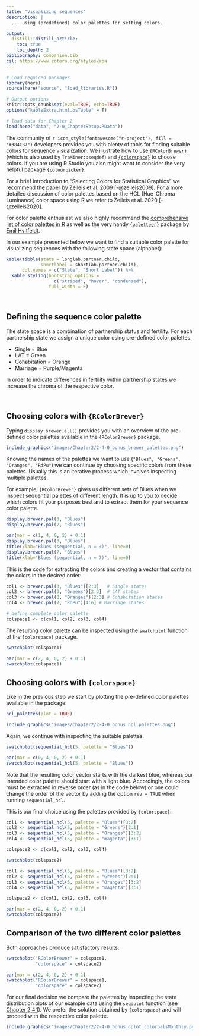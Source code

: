 ```yaml
---
title: "Visualizing sequences"
description: |
  ... using (predefined) color palettes for setting colors.

output:
  distill::distill_article:
    toc: true
    toc_depth: 2
bibliography: Companion.bib
csl: https://www.zotero.org/styles/apa    
---
```


```r
# Load required packages
library(here)
source(here("source", "load_libraries.R"))

# Output options
knitr::opts_chunk$set(eval=TRUE, echo=TRUE)
options("kableExtra.html.bsTable" = T)

# load data for Chapter 2
load(here("data", "2-0_ChapterSetup.RData"))
```

The community of `r icon_style(fontawesome("r-project"), fill = "#384CB7")` developers provides you with plenty of tools for finding suitable colors for sequence visualization. We illustrate how to use [`{RColorBrewer}`](https://cran.r-project.org/web/packages/RColorBrewer/RColorBrewer.pdf){target="_blank"} (which is also used by `TraMiner::seqdef`) and [`{colorspace}`](http://colorspace.r-forge.r-project.org/index.html){target="_blank"} to choose colors. If you are using R Studio you also might want to consider the very helpful package [`{colourpicker}`](https://github.com/daattali/colourpicker){target="_blank"}.

For a brief introduction to "Selecting Colors for Statistical Graphics" we recommend the paper by Zeileis et al. 2009 [-@zeileis2009]. For a more detailed discussion of color palettes based on the HCL (Hue-Chroma-Luminance) color space using R we refer to Zeileis et al. 2020 [-@zeileis2020]. 

For color palette enthusiast we also highly recommend the [comprehensive list of color palettes in R](https://github.com/EmilHvitfeldt/r-color-palettes){target="_blank"} as well as the very handy [`{paletteer}`](https://emilhvitfeldt.github.io/paletteer/) package by [Emil Hvitfeldt](https://www.emilhvitfeldt.com/){target="_blank"}.


In our example presented below we want to find a suitable color palette for visualizing sequences with the following state space (alphabet):


```r
kable(tibble(state = longlab.partner.child, 
             shortlabel = shortlab.partner.child), 
      col.names = c("State", "Short Label")) %>%
  kable_styling(bootstrap_options = 
                  c("striped", "hover", "condensed"),
                full_width = F)
```


\  

## Defining the sequence color palette

The state space is a combination of partnership status and fertility. For each partnership state we assign a unique color using pre-defined color palettes.

- Single = Blue
- LAT = Green
- Cohabitation = Orange
- Marriage = Purple/Magenta

In order to indicate differences in fertility within partnership states we increase the chroma of the respective color.  

\  

## Choosing colors with `{RColorBrewer}`

Typing `display.brewer.all()` provides you with an overview of the pre-defined color palettes available in the `{RColorBrewer}` package.

```r
include_graphics("images/Chapter2/2-4-0_bonus_brewer_palettes.png")
```

Knowing the names of the palettes we want to use (`"Blues", "Greens", "Oranges", "RdPu"`) we can continue by choosing specific colors from these palettes. Usually this is an iterative process which involves inspecting multiple palettes.

For example, `{RColorBrewer}` gives us different sets of Blues when we inspect sequential palettes of different length. It is up to you to decide which colors fit your purposes best and to extract them for your sequence color palette.

```r
display.brewer.pal(3, "Blues")
display.brewer.pal(7, "Blues")
```

```r
par(mar = c(1, 4, 0, 2) + 0.1)
display.brewer.pal(3, "Blues")
title(xlab="Blues (sequential, n = 3)", line=0)
display.brewer.pal(7, "Blues")
title(xlab="Blues (sequential, n = 7)", line=0)
```

This is the code for extracting the colors and creating a vector that contains the colors in the desired order: 

```r
col1 <- brewer.pal(3, "Blues")[2:3]   # Single states
col2 <- brewer.pal(3, "Greens")[2:3]  # LAT states
col3 <- brewer.pal(3, "Oranges")[2:3] # Cohabitation states
col4 <- brewer.pal(7, "RdPu")[4:6] # Marriage states

# define complete color palette
colspace1 <- c(col1, col2, col3, col4)
```


The resulting color palette can be inspected using the `swatchplot` function of the `{colorspace}` package. 

```r
swatchplot(colspace1)
```

```r
par(mar = c(2, 4, 0, 2) + 0.1)
swatchplot(colspace1)
```

## Choosing colors with `{colorspace}`

Like in the previous step we start by plotting the pre-defined color palettes available in the package:

```r
hcl_palettes(plot = TRUE)
```

```r
include_graphics("images/Chapter2/2-4-0_bonus_hcl_palettes.png")
```

Again, we continue with inspecting the suitable palettes.

```r
swatchplot(sequential_hcl(5, palette = "Blues"))
```

```r
par(mar = c(0, 4, 0, 2) + 0.1)
swatchplot(sequential_hcl(5, palette = "Blues"))
```

Note that the resulting color vector starts with the darkest blue, whereas our intended color palette should start with a light blue. Accordingly, the colors must be extracted in reverse order (as in the code below) or one could change the order of the vector by adding the option `rev = TRUE` when running `sequential_hcl`.

This is our final choice using the palettes provided by `{colorspace}`: 

```r
col1 <- sequential_hcl(5, palette = "Blues")[3:2]
col2 <- sequential_hcl(5, palette = "Greens")[2:1]
col3 <- sequential_hcl(5, palette = "Oranges")[3:2]
col4 <- sequential_hcl(5, palette = "magenta")[3:1]

colspace2 <- c(col1, col2, col3, col4)

swatchplot(colspace2)
```

```r
col1 <- sequential_hcl(5, palette = "Blues")[3:2]
col2 <- sequential_hcl(5, palette = "Greens")[2:1]
col3 <- sequential_hcl(5, palette = "Oranges")[3:2]
col4 <- sequential_hcl(5, palette = "magenta")[3:1]

colspace2 <- c(col1, col2, col3, col4)

par(mar = c(2, 4, 0, 2) + 0.1)
swatchplot(colspace2)
```

## Comparison of the two different color palettes

Both approaches produce satisfactory results: 

```r
swatchplot("RColorBrewer" = colspace1,
           "colorspace" = colspace2)
```

```r
par(mar = c(2, 4, 0, 2) + 0.1)
swatchplot("RColorBrewer" = colspace1,
           "colorspace" = colspace2)
```

For our final decision we compare the palettes by inspecting the state distribution plots of our example data using the `seqdplot` function (see [Chapter 2.4.1](rChapter2-4-1.html)). We prefer the solution obtained by `{colorspace}` and will proceed with the respective color palette.


```r
include_graphics("images/Chapter2/2-4-0_bonus_dplot_colorpalsMonthly.png")
```

